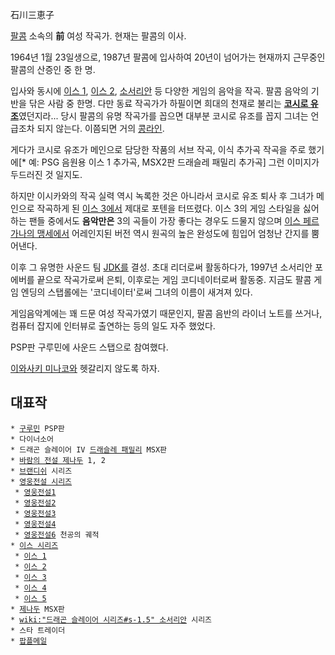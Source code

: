 石川三恵子

[[팔콤]] 소속의 '''前''' 여성 작곡가. 현재는 팔콤의 이사.

1964년 1월 23일생으로, 1987년 팔콤에 입사하여 20년이 넘어가는 현재까지 근무중인 팔콤의 산증인 중 한 명.

입사와 동시에 [[이스 1]], [[이스 2]], [[소서리안]] 등 다양한 게임의 음악을 작곡. 팔콤 음악의 기반을 닦은 사람 중 한명. 다만 동료 작곡가가 하필이면 희대의 천재로 불리는 '''[[코시로 유조]]'''였던지라... 당시 팔콤의 유명 작곡가를 꼽으면 대부분 코시로 유조를 꼽지 그녀는 언급조차 되지 않는다. 이쯤되면 거의 [[콩라인]].

게다가 코시로 유조가 메인으로 담당한 작품의 서브 작곡, 이식 추가곡 작곡을 주로 했기에[* 예: PSG 음원용 이스 1 추가곡, MSX2판 드래슬레 패밀리 추가곡] 그런 이미지가 두드러진 것 일지도.

하지만 이시카와의 작곡 실력 역시 녹록한 것은 아니라서 코시로 유조 퇴사 후 그녀가 메인으로 작곡하게 된 [[이스 3]]에서 제대로 포텐을 터뜨렸다. 이스 3의 게임 스타일을 싫어하는 팬들 중에서도 '''음악만은''' 3의 곡들이 가장 좋다는 경우도 드물지 않으며 [[이스 페르가나의 맹세]]에서 어레인지된 버전 역시 원곡의 높은 완성도에 힘입어 엄청난 간지를 뿜어낸다.

이후 그 유명한 사운드 팀 [[JDK]]를 결성. 초대 리더로써 활동하다가, 1997년 소서리안 포에버를 끝으로 작곡가로써 은퇴, 이후로는 게임 코디네이터로써 활동중. 지금도 팔콤 게임 엔딩의 스탭롤에는 '코디네이터'로써 그녀의 이름이 새겨져 있다.

게임음악계에는 꽤 드문 여성 작곡가였기 때문인지, 팔콤 음반의 라이너 노트를 쓰거나, 컴퓨터 잡지에 인터뷰로 출연하는 등의 일도 자주 했었다.

PSP판 구루민에 사운드 스탭으로 참여했다.

[[이와사키 미나코]]와 헷갈리지 않도록 하자.

== 대표작 ==
 * [[구루민]] PSP판
 * 다이너소어
 * 드래곤 슬레이어 IV [[드래슬레 패밀리]] MSX판
 * [[바람의 전설 제나두]] 1, 2
 * [[브랜디쉬]] 시리즈
 * [[영웅전설 시리즈]]
  * [[영웅전설1]]
  * [[영웅전설2]]
  * [[영웅전설3]]
  * [[영웅전설4]]
  * [[영웅전설6]] 천공의 궤적
 * [[이스 시리즈]]
  * [[이스 1]]
  * [[이스 2]]
  * [[이스 3]]
  * [[이스 4]]
  * [[이스 5]]
 * [[제나두]] MSX판
 * [[wiki:"드래곤 슬레이어 시리즈#s-1.5" 소서리안]] 시리즈
 * 스타 트레이더
 * [[팝플메일]]

